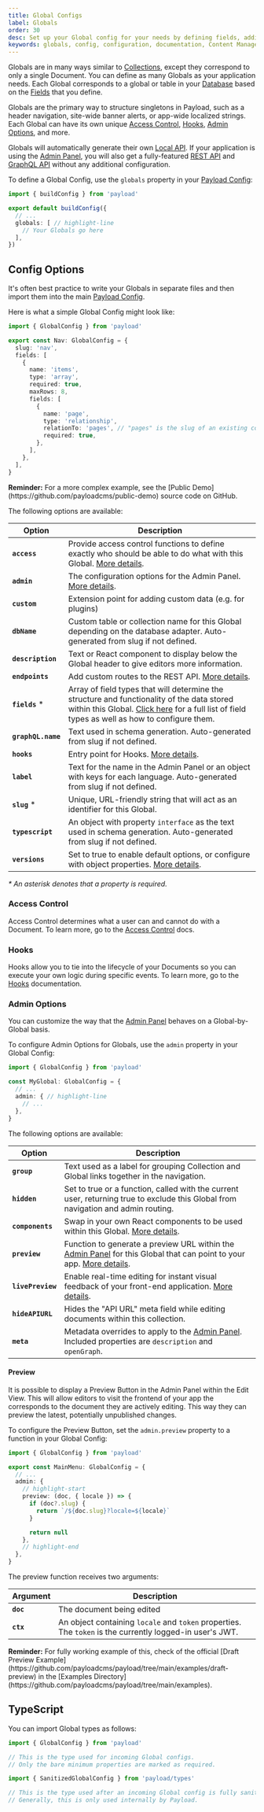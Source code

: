 ```yaml
---
title: Global Configs
label: Globals
order: 30
desc: Set up your Global config for your needs by defining fields, adding slugs and labels, establishing access control, tying in hooks and more.
keywords: globals, config, configuration, documentation, Content Management System, cms, headless, javascript, node, react, nextjs
---
```


Globals are in many ways similar to [Collections](../configuration/collections), except they correspond to only a single Document. You can define as many Globals as your application needs. Each Global corresponds to a global or table in your [Database](../database/overview) based on the [Fields](../fields/overview) that you define.

Globals are the primary way to structure singletons in Payload, such as a header navigation, site-wide banner alerts, or app-wide localized strings. Each Global can have its own unique [Access Control](../access-control/overview), [Hooks](../hooks/overview), [Admin Options](#admin-options), and more.

Globals will automatically generate their own [Local API](../local-api/overview). If your application is using the [Admin Panel](../admin/overview), you will also get a fully-featured [REST API](../rest-api/overview) and [GraphQL API](../graphql/overview) without any additional configuration.

To define a Global Config, use the `globals` property in your [Payload Config](./overview):

```ts
import { buildConfig } from 'payload'

export default buildConfig({
  // ...
  globals: [ // highlight-line
    // Your Globals go here
  ],
})
```

## Config Options

It's often best practice to write your Globals in separate files and then import them into the main [Payload Config](./overview).

Here is what a simple Global Config might look like:

```ts
import { GlobalConfig } from 'payload'

export const Nav: GlobalConfig = {
  slug: 'nav',
  fields: [
    {
      name: 'items',
      type: 'array',
      required: true,
      maxRows: 8,
      fields: [
        {
          name: 'page',
          type: 'relationship',
          relationTo: 'pages', // "pages" is the slug of an existing collection
          required: true,
        },
      ],
    },
  ],
}
```

<Banner type="success">
  <strong>Reminder:</strong>
  For a more complex example, see the [Public Demo](https://github.com/payloadcms/public-demo) source code on GitHub.
</Banner>

The following options are available:

| Option             | Description                                                                                                                                                                                                          |
| ------------------ | -------------------------------------------------------------------------------------------------------------------------------------------------------------------------------------------------------------------- |
| **`access`**       | Provide access control functions to define exactly who should be able to do what with this Global. [More details](../access-control/overview/#globals).                                                                    |
| **`admin`**        | The configuration options for the Admin Panel. [More details](#admin-options).                                                                           |
| **`custom`**       | Extension point for adding custom data (e.g. for plugins)                                                                                                                                                            |
| **`dbName`**       | Custom table or collection name for this Global depending on the database adapter. Auto-generated from slug if not defined. |
| **`description`**  | Text or React component to display below the Global header to give editors more information.                                                                                                                         |
| **`endpoints`**    | Add custom routes to the REST API. [More details](../rest-api/overview#custom-endpoints).                                                                                                                                  |
| **`fields`** \*    | Array of field types that will determine the structure and functionality of the data stored within this Global. [Click here](../fields/overview) for a full list of field types as well as how to configure them. |
| **`graphQL.name`** | Text used in schema generation. Auto-generated from slug if not defined.                                                                                                                          |
| **`hooks`**        | Entry point for Hooks. [More details](../hooks/overview#global-hooks).  |
| **`label`**        | Text for the name in the Admin Panel or an object with keys for each language. Auto-generated from slug if not defined.                                                                                                                                                                                      |
| **`slug`** \*      | Unique, URL-friendly string that will act as an identifier for this Global.                                                                                                                                          |
| **`typescript`**   | An object with property `interface` as the text used in schema generation. Auto-generated from slug if not defined.    |
| **`versions`**     | Set to true to enable default options, or configure with object properties. [More details](../versions/overview#globals-config).                                                                                           |

_\* An asterisk denotes that a property is required._

### Access Control

Access Control determines what a user can and cannot do with a Document. To learn more, go to the [Access Control](../access-control/overview) docs.

### Hooks

Hooks allow you to tie into the lifecycle of your Documents so you can execute your own logic during specific events. To learn more, go to the [Hooks](../hooks/overview) documentation.

### Admin Options

You can customize the way that the [Admin Panel](../admin/overview) behaves on a Global-by-Global basis.

To configure Admin Options for Globals, use the `admin` property in your Global Config:

```ts
import { GlobalConfig } from 'payload'

const MyGlobal: GlobalConfig = {
  // ...
  admin: { // highlight-line
    // ...
  },
}
```

The following options are available:

| Option        | Description                                                                                                                       |
| ------------- | --------------------------------------------------------------------------------------------------------------------------------- |
| **`group`**       | Text used as a label for grouping Collection and Global links together in the navigation.                                         |
| **`hidden`**      | Set to true or a function, called with the current user, returning true to exclude this Global from navigation and admin routing. |
| **`components`**  | Swap in your own React components to be used within this Global. [More details](../admin/components#globals).                           |
| **`preview`**     | Function to generate a preview URL within the [Admin Panel](../admin/overview) for this Global that can point to your app. [More details](#preview).           |
| **`livePreview`** | Enable real-time editing for instant visual feedback of your front-end application. [More details](../live-preview/overview).          |
| **`hideAPIURL`**  | Hides the "API URL" meta field while editing documents within this collection.                                                    |
| **`meta`**        | Metadata overrides to apply to the [Admin Panel](../admin/overview). Included properties are `description` and `openGraph`.       |

#### Preview

It is possible to display a Preview Button in the Admin Panel within the Edit View. This will allow editors to visit the frontend of your app the corresponds to the document they are actively editing. This way they can preview the latest, potentially unpublished changes.

To configure the Preview Button, set the `admin.preview` property to a function in your Global Config:

```ts
import { GlobalConfig } from 'payload'

export const MainMenu: GlobalConfig = {
  // ...
  admin: {
    // highlight-start
    preview: (doc, { locale }) => {
      if (doc?.slug) {
        return `/${doc.slug}?locale=${locale}`
      }

      return null
    },
    // highlight-end
  },
}
```

The preview function receives two arguments:

| Argument | Description |
| --- | --- |
| **`doc`** | The document being edited |
| **`ctx`** | An object containing `locale` and `token` properties. The `token` is the currently logged-in user's JWT. |

<Banner type="success">
  <strong>Reminder:</strong>
  For fully working example of this, check of the official [Draft Preview Example](https://github.com/payloadcms/payload/tree/main/examples/draft-preview) in the [Examples Directory](https://github.com/payloadcms/payload/tree/main/examples).
</Banner>

## TypeScript

You can import Global types as follows:

```ts
import { GlobalConfig } from 'payload'

// This is the type used for incoming Global configs.
// Only the bare minimum properties are marked as required.
```

```ts
import { SanitizedGlobalConfig } from 'payload/types'

// This is the type used after an incoming Global config is fully sanitized.
// Generally, this is only used internally by Payload.
```
